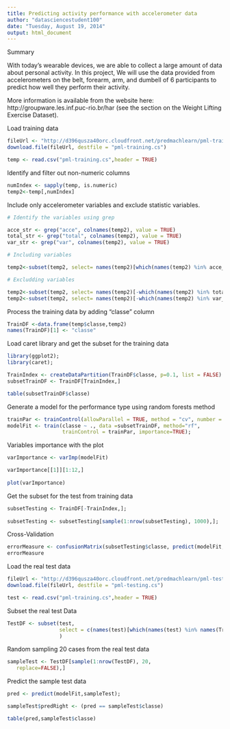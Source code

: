```yaml
---
title: Predicting activity performance with accelerometer data
author: "datasciencestudent100"
date: "Tuesday, August 19, 2014"
output: html_document
---
```


Summary

With today's wearable devices, we are able to collect a large amount of data about personal activity. In this project, We will use the data provided from accelerometers on the belt, forearm, arm, and dumbell of 6 participants to predict how well they perform their activity. 

More information is available from the website here: http://groupware.les.inf.puc-rio.br/har (see the section on the Weight Lifting Exercise Dataset).


Load training data

```r

fileUrl <- "http://d396qusza40orc.cloudfront.net/predmachlearn/pml-training.csv"
download.file(fileUrl, destfile = "pml-training.cs")

temp <- read.csv("pml-training.cs",header = TRUE)

```


Identify and filter out non-numeric columns 

```r
numIndex <- sapply(temp, is.numeric)
temp2<-temp[,numIndex]

````

Include only accelerometer variables and exclude statistic variables.

```r

# Identify the variables using grep

acce_str <- grep("acce", colnames(temp2), value = TRUE)
total_str <- grep("total", colnames(temp2), value = TRUE)
var_str <- grep("var", colnames(temp2), value = TRUE)

# Including variables

temp2<-subset(temp2, select= names(temp2)[which(names(temp2) %in% acce_str)])

# Excludding variables

temp2<-subset(temp2, select= names(temp2)[-which(names(temp2) %in% total_str)])
temp2<-subset(temp2, select= names(temp2)[-which(names(temp2) %in% var_str)])

```


Process the training data by adding "classe" column 

```r

TrainDF <-data.frame(temp$classe,temp2)
names(TrainDF)[1] <- "classe"

```

Load caret library and get the subset for the training data

```r

library(ggplot2); 
library(caret);  

TrainIndex <- createDataPartition(TrainDF$classe, p=0.1, list = FALSE)
subsetTrainDF <- TrainDF[TrainIndex,]

table(subsetTrainDF$classe)

```

Generate a model for the performance type using random forests method

```r

trainPar <- trainControl(allowParallel = TRUE, method = "cv", number = 5);
modelFit <- train(classe ~ ., data =subsetTrainDF, method="rf",
                  trainControl = trainPar, importance=TRUE);
```

Variables importance with the plot

```r
varImportance <- varImp(modelFit)

varImportance[[1]][1:12,]
              
plot(varImportance)

```

Get the subset for the test from training data

```r

subsetTesting <- TrainDF[-TrainIndex,];
                                         
subsetTesting <- subsetTesting[sample(1:nrow(subsetTesting), 1000),];
```

Cross-Validation

```r
errorMeasure <- confusionMatrix(subsetTesting$classe, predict(modelFit,subsetTesting));
errorMeasure
```

Load the real test data 

```r
fileUrl <- "http://d396qusza40orc.cloudfront.net/predmachlearn/pml-testing.csv"
download.file(fileUrl, destfile = "pml-testing.cs")

test <- read.csv("pml-training.cs",header = TRUE)

```


Subset the real test Data

```r

TestDF <- subset(test, 
                 select = c(names(test)[which(names(test) %in% names(TrainDF))])
                 )
````


Random sampling 20 cases from the real test data

```r

sampleTest <- TestDF[sample(1:nrow(TestDF), 20,
   replace=FALSE),] 

```

Predict the sample test data

```r

pred <- predict(modelFit,sampleTest); 

sampleTest$predRight <- (pred == sampleTest$classe)

table(pred,sampleTest$classe)

```



